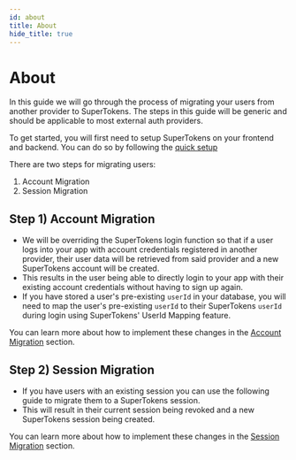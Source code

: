```yaml
---
id: about
title: About
hide_title: true
---
```


# About

In this guide we will go through the process of migrating your users from another provider to SuperTokens. The steps in this guide will be generic and should be applicable to most external auth providers. 

To get started, you will first need to setup SuperTokens on your frontend and backend. You can do so by following the [quick setup](/docs/emailpassword/quick-setup/frontend)

There are two steps for migrating users:

1. Account Migration
2. Session Migration


## Step 1) Account Migration

- We will be overriding the SuperTokens login function so that if a user logs into your app with account credentials registered in another provider, their user data will be retrieved from said provider and a new SuperTokens account will be created.
- This results in the user being able to directly login to your app with their existing account credentials without having to sign up again.
- If you have stored a user's pre-existing `userId` in your database, you will need to map the user's pre-existing `userId` to their SuperTokens `userId` during login using SuperTokens' UserId Mapping feature.

You can learn more about how to implement these changes in the [Account Migration](./account-migration/modifications-to-login) section.

## Step 2) Session Migration
- If you have users with an existing session you can use the following guide to migrate them to a SuperTokens session.
- This will result in their current session being revoked and a new SuperTokens session being created.

You can learn more about how to implement these changes in the [Session Migration](./session-migration) section.